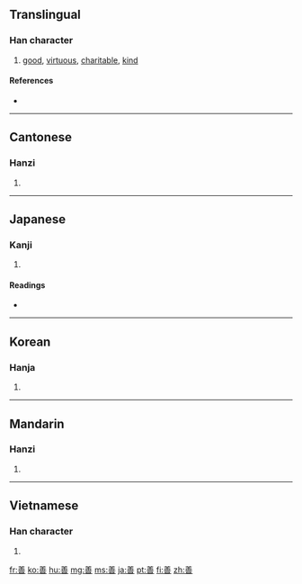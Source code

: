 {{also|譱}}
==Translingual==

===Han character===
{{Han char|rn=30|rad=口|as=09|sn=12|four=8060<sub>5</sub>|canj=廿土廿口 (TGTR), 廿廿口 (TTR)}}

# [[good]], [[virtuous]], [[charitable]], [[kind]]

====References====
* {{Han ref|kx=0197.180|dkj=03904|dj=0418.380|hdz=10660.020|uh=5584|ud=21892|bh=B5BD|bd=46525}}

----

==Cantonese==

===Hanzi===
{{yue-hanzi|jyut=|y=sin6}}

# {{defn|Cantonese|sort=口09}}

----

==Japanese==

===Kanji===
{{ja-kanji|grade=6|rs=口09}}

# {{defn|Japanese}}

====Readings====
* {{ja-readings|on=[[ぜん]] (zen)|kun=[[よい]] (yoi)}}

----

==Korean==

===Hanja===
{{ko-hanja|hangeul=선|rv=seon|mr=sŏn}}

# {{defn|Korean|sort=口09}}

----

==Mandarin==

===Hanzi===
{{cmn-hanzi|pin=[[shàn]] ([[shan4]])|wg=shan<sup>4</sup>}}

# {{defn|Mandarin|sort=口09}}

----

==Vietnamese==

===Han character===
{{vi-hantu|[[thiện]], [[thiến]]|rs=口09}}

# {{defn|Vietnamese|sort=口09}}

[[fr:善]]
[[ko:善]]
[[hu:善]]
[[mg:善]]
[[ms:善]]
[[ja:善]]
[[pt:善]]
[[fi:善]]
[[zh:善]]